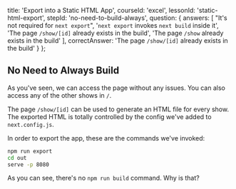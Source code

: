 
  title: 'Export into a Static HTML App',
  courseId: 'excel',
  lessonId: 'static-html-export',
  stepId: 'no-need-to-build-always',
  question: {
    answers: [
      "It's not required for `next export`",
      '`next export` invokes `next build` inside it',
      'The page `/show/[id]` already exists in the build',
      'The page `/show` already exists in the build'
    ],
    correctAnswer: 'The page `/show/[id]` already exists in the build'
  }
};

## No Need to Always Build

As you've seen, we can access the page without any issues. You can also access any of the other shows in `/`.

The page `/show/[id]` can be used to generate an HTML file for every show. The exported HTML is totally controlled by the config we've added to `next.config.js`.

In order to export the app, these are the commands we've invoked:

```bash
npm run export
cd out
serve -p 8080
```

As you can see, there's no `npm run build` command. Why is that?

